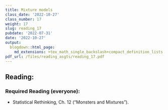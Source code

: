 ```yaml
---
title: Mixture models
class_date: '2022-10-27'
class_number: 17
weight: 17
slug: reading_17
pubdate: '2022-07-31'
date: '2022-10-27'
output:
  blogdown::html_page:
    md_extensions: +tex_math_single_backslash+compact_definition_lists
pdf_url: /files/reading_asgts/reading_17.pdf
---
```

## Reading:

### Required Reading (everyone):

* Statistical Rethinking, Ch. 12 ("Monsters and Mixtures").

